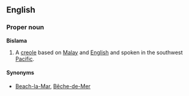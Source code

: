 ==English==
===Proper noun===
{{wikipedia}}
'''Bislama'''
#A [[creole]] based on [[Malay]] and [[English]] and spoken in the southwest [[Pacific]].

====Synonyms====
*[[Beach-la-Mar]], [[Bêche-de-Mer]]
